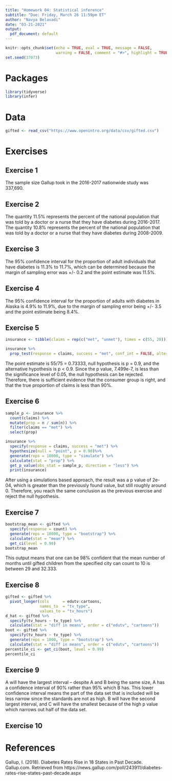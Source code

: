 ```yaml
---
title: "Homework 04: Statistical inference"
subtitle: "Due: Friday, March 26 11:59pm ET"
author: "Navya Belavadi"
date: "03-21-2021"
output:
  pdf_document: default
---
```


```r
knitr::opts_chunk$set(echo = TRUE, eval = TRUE, message = FALSE, 
                      warning = FALSE, comment = "#>", highlight = TRUE)
set.seed(37073)
```

# Packages

```r
library(tidyverse)
library(infer)
```

# Data

```r
gifted <- read_csv("https://www.openintro.org/data/csv/gifted.csv")
```

# Exercises

## Exercise 1
The sample size Gallup took in the 2016-2017 nationwide study was 337,690.

## Exercise 2
The quantity 11.5% represents the percent of the national population that was told by a doctor or a nurse that they have diabetes during 2016-2017. The quantity 10.8% represents the percent of the national population that was told by a doctor or a nurse that they have diabetes during 2008-2009.

## Exercise 3
The 95% confidence interval for the proportion of adult individuals that have diabetes is 11.3% to 11.7%, which can be determined because the margin of sampling error was +/- 0.2 and the point estimate was 11.5%. 

## Exercise 4
The 95% confidence interval for the proportion of adults with diabetes in Alaska is 4.9% to 11.9%, due to the margin of sampling error being +/- 3.5 and the point estimate being 8.4%.

## Exercise 5
```r
insurance <- tibble(claims = rep(c("met", "unmet"), times = c(55, 20)))

insurance %>%
  prop_test(response = claims, success = "met", conf_int = FALSE, alternative = "less", z = TRUE, p = 0.9)
```

The point estimate is 55/75 = 0.73333, null hypothesis is p = 0.9, and the alternative hypothesis is p < 0.9. Since the p value, 7.499e-7, is less than the significance level of 0.05, the null hypothesis can be rejected. Therefore, there is sufficient evidence that the consumer group is right, and that the true proportion of claims is less than 90%.

## Exercise 6
```r
sample_p <- insurance %>%
  count(claims) %>%
  mutate(prop = n / sum(n)) %>%
  filter(claims == "met") %>%
  select(prop)

insurance %>%
  specify(response = claims, success = "met") %>%
  hypothesize(null = "point", p = 0.90)%>%
  generate(reps = 10000, type = "simulate") %>%
  calculate(stat = "prop") %>%
  get_p_value(obs_stat = sample_p, direction = "less") %>%
  print(insurance)
```
After using a simulations based approach, the result was a p value of 2e-04, which is greater than the previously found value, but still roughly around 0. Therefore, you reach the same conclusion as the previous exercise and reject the null hypothesis. 

## Exercise 7
```r
bootstrap_mean <- gifted %>%
  specify(response = count) %>%
  generate(reps = 10000, type = "bootstrap") %>%
  calculate(stat = "mean") %>%
  get_ci(level = 0.98)
bootstrap_mean
```
This output means that one can be 98% confident that the mean number of months until gifted children from the specified city can count to 10 is between 29 and 32.333. 

## Exercise 8

```r
gifted <- gifted %>% 
  pivot_longer(cols      = edutv:cartoons, 
               names_to  = "tv_type", 
               values_to = "tv_hours")
d_hat <- gifted %>%
  specify(tv_hours ~ tv_type) %>%
  calculate(stat = "diff in means", order = c("edutv", "cartoons"))
boot <- gifted %>%
  specify(tv_hours ~ tv_type) %>%
  generate(reps = 1000, type = "bootstrap") %>%
  calculate(stat = "diff in means", order = c("edutv", "cartoons"))
percentile_ci <- get_ci(boot, level = 0.99)
percentile_ci
```

## Exercise 9
A will have the largest interval -- despite A and B being the same size, A has a confidence interval of 90% rather than 95% which B has. This lower confidence interval means the part of the data set that is included will be less narrow since the standards are not as high. B will have the second largest interval, and C will have the smallest because of the high p value which narrows out half of the data set.

## Exercise 10


# References

Gallup, I. (2018). Diabetes Rates Rise in 18 States in Past Decade. 
Gallup.com. Retrieved from 
https://news.gallup.com/poll/243911/diabetes-rates-rise-states-past-decade.aspx

